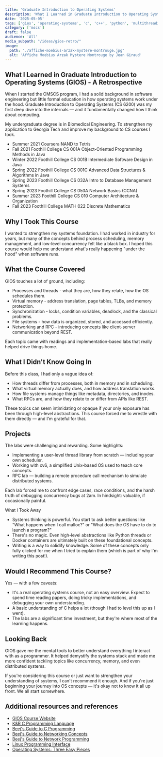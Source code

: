 ```yaml
---
title: 'Graduate Introduction to Operating Systems'
description: 'What I Learned in Graduate Introduction to Operating Systems (GIOS) - A Retrospective'
date: '2025-05-05'
tags: ['gios', 'operating-systems', 'c', 'c++', 'python', 'multithreading', 'ipc', 'socket-programming', 'distributed-systems']
category: ['mscs']
draft: false
audience: 'All'
media_subpath: "/ideas/gios-retro/"
image:
  path: "./affiche-moebius-arzak-mystere-montrouge.jpg"
  alt: 'Affiche Moebius Arzak Mystere Montrouge by Jean Giraud'
---
```



## What I Learned in Graduate Introduction to Operating Systems (GIOS) - A Retrospective

When I started the OMSCS program, I had a solid background in software engineering but little formal education in how operating systems work under the hood. Graduate Introduction to Operating Systems (CS 6200) was my first deep dive into the internals — and it fundamentally changed how I think about computing.

My undergraduate degree is in Biomedical Engineering. To strengthen my application to Georgia Tech and improve my background to CS courses I took.

- Summer 2021 Coursera NAND to Tetris
- Fall 2021 Foothill College CS 001A Object-Oriented Programming Methods in Java
- Winter 2022 Foothill College CS 001B Intermediate Software Design in Java
- Spring 2022 Foothill College CS 001C Advanced Data Structures & Algorithms in Java
- Spring 2023 Foothill College CS 032A Intro to Database Management Systems
- Spring 2023 Foothill College CS 050A Network Basics (CCNA)
- Summer 2023 Foothill College CS 010 Computer Architecture & Organization
- Fall 2023 Foothill College MATH 022 Discrete Mathematics

## Why I Took This Course

I wanted to strengthen my systems foundation. I had worked in industry for years, but many of the concepts behind process scheduling, memory management, and low-level concurrency felt like a black box. I hoped this course would help me understand what's really happening "under the hood" when software runs.

## What the Course Covered

GIOS touches a lot of ground, including:
 - Processes and threads - what they are, how they relate, how the OS schedules them.
 - Virtual memory - address translation, page tables, TLBs, and memory protection.
 - Synchronization - locks, condition variables, deadlock, and the classical problems.
 - File systems - how data is organized, stored, and accessed efficiently.
 - Networking and RPC - introducing concepts like client-server communication beyond REST.

Each topic came with readings and implementation-based labs that really helped drive things home.

## What I Didn't Know Going In

Before this class, I had only a vague idea of:
 - How threads differ from processes, both in memory and in scheduling.
 - What virtual memory actually does, and how address translation works.
 - How file systems manage things like metadata, directories, and inodes.
 - What RPCs are, and how they relate to or differ from APIs like REST.

These topics can seem intimidating or opaque if your only exposure has been through high-level abstractions. This course forced me to wrestle with them directly — and I'm grateful for that.

## Projects

The labs were challenging and rewarding. Some highlights:
 - Implementing a user-level thread library from scratch — including your own scheduler.
 - Working with xv6, a simplified Unix-based OS used to teach core concepts.
 - RPC lab — building a remote procedure call mechanism to simulate distributed systems.

Each lab forced me to confront edge cases, race conditions, and the harsh truth of debugging concurrency bugs at 2am. In hindsight: valuable, if occasionally painful.

What I Took Away
 - Systems thinking is powerful. You start to ask better questions like "What happens when I call malloc?" or "What does the OS have to do to launch a program?"
 - There's no magic. Even high-level abstractions like Python threads or Docker containers are ultimately built on these foundational concepts.
 - Writing is a way to solidify knowledge. Some of these concepts only fully clicked for me when I tried to explain them (which is part of why I'm writing this post!).

## Would I Recommend This Course?

Yes — with a few caveats:
 - It's a real operating systems course, not an easy overview. Expect to spend time reading papers, doing tricky implementations, and debugging your own understanding.
 - A basic understanding of C helps a lot (though I had to level this up as I went).
 - The labs are a significant time investment, but they're where most of the learning happens.

## Looking Back

GIOS gave me the mental tools to better understand everything I interact with as a programmer. It helped demystify the systems stack and made me more confident tackling topics like concurrency, memory, and even distributed systems.

If you're considering this course or just want to strengthen your understanding of systems, I can't recommend it enough. And if you're just beginning your journey into OS concepts — it's okay not to know it all up front. We all start somewhere.


## Additional resources and references

- [GIOS Course Website](https://omscs.gatech.edu/cs-6200-introduction-operating-systems)
- [K&R C Programming Language](https://en.wikipedia.org/wiki/The_C_Programming_Language)
- [Beej's Guide to C Programming](https://beej.us/guide/bgc/)
- [Beej's Guide to Networking Concepts](https://beej.us/guide/bgnet0/)
- [Beej's Guide to Network Programming](https://beej.us/guide/bgnet/)
- [Linux Programming Interface](https://man7.org/tlpi/)
- [Operating Systems: Three Easy Pieces](https://pages.cs.wisc.edu/~remzi/OSTEP/)
